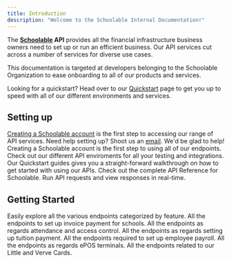 ```yaml
---
title: Introduction
description: "Welcome to the Schoolable Internal Documentation!"
---
```


The **[Schoolable](https://schoolable.co/) API** provides all the financial infrastructure business owners need to set up or run an efficient business.
Our API services cut across a number of services for diverse use cases. <br /> 

This documentation is targeted at developers belonging to the Schoolable Organization to ease onboarding to all of our products and services. <br />

Looking for a quickstart? Head over to our [Quickstart](/home/quickstart) page to get you up to speed with all of our different environments and services.


## Setting up

[Creating a Schoolable account](https://pay.schoolable.co/register) is the first step to accessing our range of API services. Need help setting up? Shoot us an [email](#). We'd be glad to help!
<CardGroup cols={2}>
  <Card title="Open a Schoolable Account" icon="user" href="https://pay.schoolable.co/register">
    Creating a Schoolable account is the first step to using all of our endpoints.
  </Card>
  <Card title="Environments" icon="seedling" href="https://trylittleapp.com/">
    Check out our different API enviroments for all your testing and integrations.
  </Card>
  <Card title="Quickstart" icon="circle-bolt" href="https://trylittleapp.com/">
    Our Quickstart guides gives you a straight-forward walkthrough on how to get started with using our APIs.
  </Card>
  <Card title="API Reference" icon="code" href="https://trylittleapp.com/">
    Check out the complete API Reference for Schoolable. Run API requests and view responses in real-time.
  </Card>
</CardGroup>


## Getting Started

Easily explore all the various endpoints categorized by feature.
<CardGroup cols={2}>
  <Card title="Invoice Creation" icon="file-invoice" href="https://schoolable.co/">
    All the endpoints to set up invoice payment for schools.
  </Card>
  <Card title="Access Control" icon="school" href="https://schoolable.co/" >
    All the endpoints as regards attendance and access control.
  </Card>
  <Card title="Products, Orders and Payment" icon="money-bills-simple" href="https://schoolable.co/" >
    All the endpoints as regards setting up tuition payment.
  </Card>
  <Card title="Employee Payroll" icon="scroll" href="https://schoolable.co/">
    All the endpoints required to set up employee payroll.
  </Card>
  <Card title="ePOS Terminals" icon="money-simple-from-bracket" href="https://schoolable.co/">
    All the endpoints as regards ePOS terminals.
  </Card>
  <Card title="Cards" icon="credit-card" href="https://trylittleapp.com/">
    All the endpoints related to our Little and Verve Cards.
  </Card>
</CardGroup>

